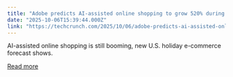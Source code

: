```yaml
---
title: "Adobe predicts AI-assisted online shopping to grow 520% during the 2025 U.S. holiday season"
date: "2025-10-06T15:39:44.000Z"
link: "https://techcrunch.com/2025/10/06/adobe-predicts-ai-assisted-online-shopping-to-grow-520-during-the-2025-u-s-holiday-season/"
---
```


AI-assisted online shopping is still booming, new U.S. holiday e-commerce forecast shows. 

[Read more](https://techcrunch.com/2025/10/06/adobe-predicts-ai-assisted-online-shopping-to-grow-520-during-the-2025-u-s-holiday-season/)

